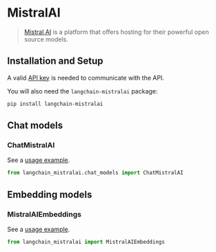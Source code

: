 # MistralAI

>[Mistral AI](https://docs.mistral.ai/api/) is a platform that offers hosting for their powerful open source models.


## Installation and Setup

A valid [API key](https://console.mistral.ai/users/api-keys/) is needed to communicate with the API.

You will also need the `langchain-mistralai` package:

```bash
pip install langchain-mistralai
```

## Chat models

### ChatMistralAI

See a [usage example](/oss/integrations/chat/mistralai).

```python
from langchain_mistralai.chat_models import ChatMistralAI
```

## Embedding models

### MistralAIEmbeddings

See a [usage example](/oss/integrations/text_embedding/mistralai).

```python
from langchain_mistralai import MistralAIEmbeddings
```
